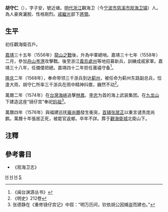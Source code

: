 '''胡守仁'''（{{bd|?||?||}}），字子安，號近塘。[[明代|明代]][[浙江|浙江]]觀海卫（今[[宁波市|宁波市]][[慈溪市|慈溪市]][[观海卫镇|观海卫镇]]）人。為人豪爽灑脫、性格剛烈。[[戚繼光|戚繼光]]部下[[將領|將領]]。

==生平==
初任觀海衛百戶。

[[嘉靖|嘉靖]]三十五年（1556年）[[龍山之戰|龍山之戰]]後，升為中軍總哨。嘉靖三十七年（1558年）二月，參加[[舟山|舟山]][[岑港|岑港]]攻擊戰。後至浙江[[義烏|義烏]][[處州|處州]]等地招募新兵，訓練成戚家軍。嘉靖三十八年，任備倭把總。嘉靖四十二年担任莆禧守备<ref>《闽台渊源丛书》</ref>。

[[隆庆_(明朝)|隆庆]]二年（1568年），奉命带领三千浙兵到达[[蓟州|蓟州]]，被任命为蓟州东路副总兵，恰逢大雨，胡守仁所率三千浙兵在雨中精神抖擞，巍然不动<ref>《明史》212卷</ref>。

萬曆二年（1574年）在[[台灣海峽|台灣海峽]]追擊[[林鳳_(潮州饒平)|林鳳]]、[[李忠|李忠]]为首的海上武装集团。在[[九龙山|九龙山]]下建造这座“镜仔宫”奉祀[[妈祖|妈祖]]<ref>张德静在《重修镜仔宫记》中叙：“明万历间，钦依胡公因捕盗而建也。”</ref>。

萬曆四年（1576年）與福建巡抚[[龐尚鵬|龐尚鵬]]發生衝突，[[首辅|首辅]][[张居正|张居正]]以重言谴责庞尚鹏。萬曆十年張居正死，被罷官返鄉。卒年不詳。葬于[[觀海衛城|觀海衛城]]北衛山下。

==注釋==
<div class="references-small">
<references />
</div>

==參考書目==
* 《观海卫志》

[[Category:明朝守备|H]]
[[Category:明朝副总兵|H]]
[[Category:慈溪人|H]]
[[Category:胡姓|S]]